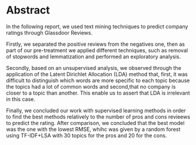 # Abstract
In the following report, we used text mining techniques to predict company ratings through Glassdoor Reviews. </p>

Firstly, we separated the positive reviews from the negatives one, then as part of our pre-treatment we applied different techniques, such as removal of stopwords and lemmatization and performed an exploratory analysis. </p>

Secondly, based on an unsupervised analysis, we observed through the application of the Latent Dirichlet Allocation (LDA) method that, first, it was difficult to distinguish which words are more specific to each topic because the topics had a lot of common words and second,that no company is closer to a topic than another. This enable us to assert that LDA is irrelevant in this case.</p>

Finally, we concluded our work with supervised learning methods in order to find the best methods relatively to the number of pros and cons revieews to predict the rating. After comparison, we concluded that the best model was the one with the lowest RMSE, whihc was given by a random forest using TF-IDF+LSA with 30 topics for the pros and 20 for the cons.
</p>

